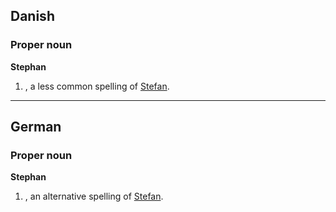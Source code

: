 ==Danish==

===Proper noun===
'''Stephan'''

# {{given name|male||da:}}, a less common spelling of [[Stefan]].

----

==German==

===Proper noun===
'''Stephan'''

# {{given name|male||de:}}, an alternative spelling of [[Stefan]].